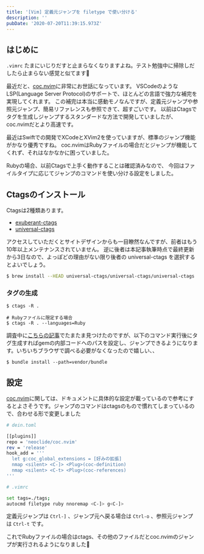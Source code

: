 ```yaml
---
title: '[Vim] 定義元ジャンプを filetype で使い分ける'
description: ''
pubDate: '2020-07-20T11:39:15.973Z'
---
```


## はじめに

`.vimrc` たまにいじりだすと止まらなくなりますよね。テスト勉強中に掃除しだしたら止まらない感覚と似てます🤔

最近だと、[coc.nvim](https://github.com/neoclide/coc.nvim)に非常にお世話になっています。
VSCodeのようなLSP(Language Server Protocol)のサポートで、ほとんどの言語で強力な補完を実現してくれます。
この補完は本当に感動モノなんですが、定義元ジャンプや参照元ジャンプ、簡易リファレンスも参照できて、超すごいです。
以前はCtagsでタグを生成しジャンプするスタンダードな方法で開発していましたが、coc.nvimだとより高速です。

最近はSwiftでの開発でXCodeとXVim2を使っていますが、標準のジャンプ機能がかなり優秀ですね。
coc.nvimはRubyファイルの場合だとジャンプが機能してくれず、それはなかなかに困っていました。

Rubyの場合、以前Ctagsで上手く動作することは確認済みなので、
今回はファイルタイプに応じてジャンプのコマンドを使い分ける設定をしました。

## Ctagsのインストール

Ctagsは2種類あります。

- [exuberant-ctags](http://ctags.sourceforge.net/)
- [universal-ctags](https://ctags.io/)

アクセスしていただくとサイトデザインからも一目瞭然なんですが、前者はもう10年以上メンテナンスされていません。
逆に後者は本記事執筆時点で最終更新から3日なので、よっぽどの理由がない限り後者の universal-ctags を選択するとよいでしょう。

``` bash
$ brew install --HEAD universal-ctags/universal-ctags/universal-ctags
```

### タグの生成

```
$ ctags -R .

# Rubyファイルに限定する場合
$ ctags -R . --languages=Ruby
```

調査中に[こちらの記事](https://dev.to/lucasprag/little-trick-to-use-ctags-to-jump-to-definition-even-inside-gems-like-rails-on-vim-244j)でたまたま見つけたのですが、以下のコマンド実行後にタグ生成すればgemの内部コードへのパスを設定し、ジャンプできるようになります。いちいちブラウザで調べる必要がなくなったので嬉しい、、

```
$ bundle install --path=vendor/bundle
```

## 設定

[coc.nvim](https://github.com/neoclide/coc.nvim)に関しては、ドキュメントに具体的な設定が載っているので参考にするとよさそうです。ジャンプのコマンドはctagsのもので慣れてしまっているので、合わせる形で変更しました

``` bash
# dein.toml

[[plugins]]
repo = 'neoclide/coc.nvim'
rev = 'release'
hook_add = '''
  let g:coc_global_extensions = [好みの拡張]
  nmap <silent> <C-]> <Plug>(coc-definition)
  nmap <silent> <C-t> <Plug>(coc-references)
'''

```

``` bash
# .vimrc

set tags=./tags;
autocmd filetype ruby nnoremap <C-]> g<C-]>

```

定義元ジャンプは `Ctrl-]` 、ジャンプ元へ戻る場合は `Ctrl-o` 、参照元ジャンプは `Ctrl-t` です。

これでRubyファイルの場合はctags、その他のファイルだとcoc.nvimのジャンプが実行されるようになりました🎉
